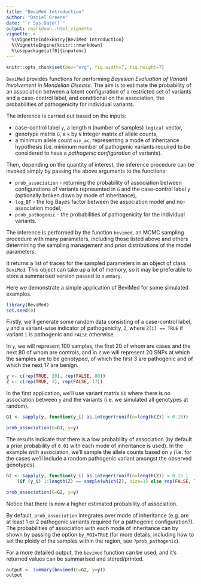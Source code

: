 ```yaml
---
title: "BeviMed Introduction"
author: "Daniel Greene"
date: "`r Sys.Date()`"
output: rmarkdown::html_vignette
vignette: >
  %\VignetteIndexEntry{BeviMed Introduction}
  %\VignetteEngine{knitr::rmarkdown}
  %\usepackage[utf8]{inputenc}
---
```

```r
knitr::opts_chunk$set(dev="svg", fig.width=7, fig.height=7)
```

`BeviMed` provides functions for performing *Bayesian Evaluation of Variant Involvement in Mendelian Disease*. The aim is to estimate the probability of an association between a latent configuration of a restricted set of variants and a case-control label, and conditional on the association, the probabilities of pathogenicity for individual variants.

The inference is carried out based on the inputs:

* case-control label `y`, a length `N` (number of samples) `logical` vector, 
* genotype matrix `G`, a `k` by `N` integer matrix of allele counts, 
* a minimum allele count `min_ac`, representing a mode of inheritance hypothesis (i.e. minimum number of pathogenic variants required to be considered to have a *pathogenic configuration* of variants).

Then, depending on the quantity of interest, the inference procedure can be invoked simply by passing the above arguments to the functions:

* `prob_association` - returning the probability of association between configurations of variants represented in `G` and the case-control label `y` (optionally broken down by mode of inheritance),
* `log_BF` - the log Bayes factor between the association model and no-association model,
* `prob_pathogenic` - the probabilities of pathogenicity for the individual variants.

The inference is performed by the function `bevimed`, an MCMC sampling procedure with many parameters, including those listed above and others determining the sampling management and prior distributions of the model parameters. 

It returns a list of traces for the sampled parameters in an object of class `BeviMed`. This object can take up a lot of memory, so it may be preferable to store a summarised version passed to `summary`. 

Here we demonstrate a simple application of BeviMed for some simulated examples.

```r
library(BeviMed)
set.seed(0)
```

Firstly, we'll generate some random data consisting of a case-control label, `y` and a variant-wise indicator of pathogenicity, `Z`, where `Z[i] == TRUE` if variant `i` is pathogenic and `FALSE` otherwise.

In `y`, we will represent 100 samples, the first 20 of whom are cases and the next 80 of whom are controls, and in `Z` we will represent 20 SNPs at which the samples are to be genotyped, of which the first 3 are pathogenic and of which the next 17 are benign.

```r
y <- c(rep(TRUE, 20), rep(FALSE, 80))
Z <- c(rep(TRUE, 3), rep(FALSE, 17))
```

In the first application, we'll use variant matrix `G1` where there is no association between `y` and the variants (i.e. we simulated all genotypes at random).

```r
G1 <- sapply(y, function(y_i) as.integer(runif(n=length(Z)) < 0.15))

prob_association(G=G1, y=y)
```

The results indicate that there is a low probability of association (by default a prior probability of `0.01` with each mode of inheritance is used). In the example *with* association, we'll sample the allele counts based on `y` (i.e. for the cases we'll include a random pathogenic variant amongst the observed genotypes).

```r
G2 <- sapply(y, function(y_i) as.integer(runif(n=length(Z)) < 0.15 | 
	(if (y_i) 1:length(Z) == sample(which(Z), size=1) else rep(FALSE, length(Z)))))

prob_association(G=G2, y=y)
```

Notice that there is now a higher estimated probability of association. 

By default, `prob_association` integrates over mode of inheritance (e.g. are at least 1 or 2 pathogenic variants required for a pathogenic configuration?). The probabilities of association with each mode of inheritance can by shown by passing the option `by_MOI=TRUE` (for more details, including how to set the ploidy of the samples within the region, see `?prob_pathogenic`).

For a more detailed output, the `bevimed` function can be used, and it's returned values can be summarised and stored/printed.

```r
output <- summary(bevimed(G=G2, y=y))
output
```
